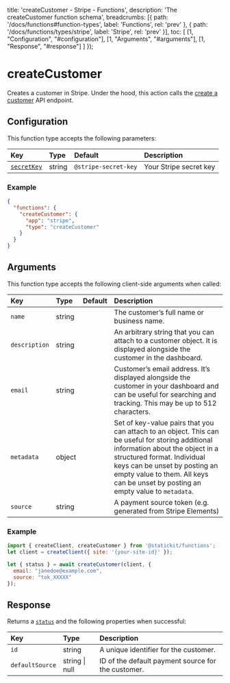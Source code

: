
  title: 'createCustomer - Stripe - Functions',
  description: 'The createCustomer function schema',
  breadcrumbs: [{
    path: '/docs/functions#function-types',
    label: 'Functions',
    rel: 'prev'
  },
  {
    path: '/docs/functions/types/stripe',
    label: 'Stripe',
    rel: 'prev'
  }],
  toc: [
    [1, "Configuration", "#configuration"],
    [1, "Arguments", "#arguments"],
    [1, "Response", "#response"]
  ]
});

# createCustomer

Creates a customer in Stripe. Under the hood, this action calls the [create a customer](https://stripe.com/docs/api/customers/create) API endpoint.

## Configuration

This function type accepts the following parameters:

| Key                        | Type                     | Default                        | Description                                                  |
| :------------------------- | :----------------------- | :----------------------------- | :----------------------------------------------------------- |
| [`secretKey`](/docs/functions/types/stripe#secret-key)       | string                   | `@stripe-secret-key`           | Your Stripe secret key                                      |

### Example

```json
{
  "functions": {
    "createCustomer": {
      "app": "stripe",
      "type": "createCustomer"
    }
  }
}
```

## Arguments

This function type accepts the following client-side arguments when called:

| Key                        | Type                     | Default                        | Description                                                  |
| :------------------------- | :----------------------- | :----------------------------- | :----------------------------------------------------------- |
| `name`                     | string                   |                                | The customer’s full name or business name.                             |
| `description`              | string                   |                                | An arbitrary string that you can attach to a customer object. It is displayed alongside the customer in the dashboard.                             |
| `email`                    | string                   |                                | Customer’s email address. It’s displayed alongside the customer in your dashboard and can be useful for searching and tracking. This may be up to 512 characters. |
| `metadata`                 | object                   |                                | Set of key-value pairs that you can attach to an object. This can be useful for storing additional information about the object in a structured format. Individual keys can be unset by posting an empty value to them. All keys can be unset by posting an empty value to `metadata`. |
| `source`                   | string                   |                                | A payment source token (e.g. generated from Stripe Elements) |

### Example

```js
import { createClient, createCustomer } from '@statickit/functions';
let client = createClient({ site: '{your-site-id}' });

let { status } = await createCustomer(client, {
  email: "janedoe@example.com",
  source: "tok_XXXXX"
});
```

## Response

Returns a [`status`](/docs/functions#responses) and the following properties when successful:

| Key                        | Type                     |  Description                                                 |
| :------------------------- | :----------------------- | :----------------------------------------------------------- |
| `id`                       | string                   | A unique identifier for the customer.                        |
| `defaultSource`            | string \| null           | ID of the default payment source for the customer.           |
